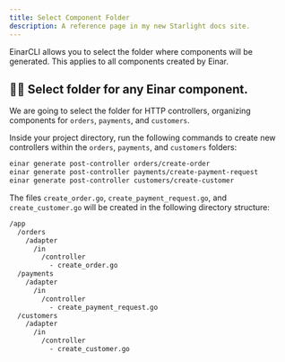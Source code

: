 ```yaml
---
title: Select Component Folder
description: A reference page in my new Starlight docs site.
---
```


EinarCLI allows you to select the folder where components will be generated. This applies to all components created by Einar.

## 👨‍💻 Select folder for any Einar component.

We are going to select the folder for HTTP controllers, organizing components for `orders`, `payments`, and `customers`.

Inside your project directory, run the following commands to create new controllers within the `orders`, `payments`, and `customers` folders:
```sh
einar generate post-controller orders/create-order
einar generate post-controller payments/create-payment-request
einar generate post-controller customers/create-customer
```

The files `create_order.go`, `create_payment_request.go`, and `create_customer.go` will be created in the following directory structure:
```sh
/app
  /orders
    /adapter
      /in
        /controller
          - create_order.go
  /payments
    /adapter
      /in
        /controller
          - create_payment_request.go
  /customers
    /adapter
      /in
        /controller
          - create_customer.go
```
